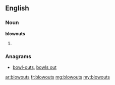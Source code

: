 ==English==

===Noun===
'''blowouts'''

# {{plural of|[[blowout]]}}

===Anagrams===
* [[bowl-outs#English|bowl-outs]], [[bowls out#English|bowls out]]

[[ar:blowouts]]
[[fr:blowouts]]
[[mg:blowouts]]
[[my:blowouts]]